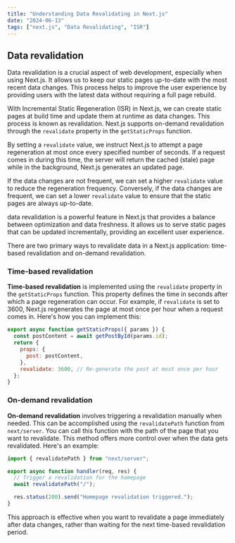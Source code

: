 ```yaml
---
title: "Understanding Data Revalidating in Next.js"
date: "2024-06-13"
tags: ["next.js", "Data Revalidating", "ISR"]
---
```


## Data revalidation

Data revalidation is a crucial aspect of web development, especially when using Next.js. It allows us to keep our static pages up-to-date with the most recent data changes. This process helps to improve the user experience by providing users with the latest data without requiring a full page rebuild.

With Incremental Static Regeneration (ISR) in Next.js, we can create static pages at build time and update them at runtime as data changes. This process is known as revalidation. Next.js supports on-demand revalidation through the `revalidate` property in the `getStaticProps` function.

By setting a `revalidate` value, we instruct Next.js to attempt a page regeneration at most once every specified number of seconds. If a request comes in during this time, the server will return the cached (stale) page while in the background, Next.js generates an updated page.

If the data changes are not frequent, we can set a higher `revalidate` value to reduce the regeneration frequency. Conversely, if the data changes are frequent, we can set a lower `revalidate` value to ensure that the static pages are always up-to-date.

data revalidation is a powerful feature in Next.js that provides a balance between optimization and data freshness. It allows us to serve static pages that can be updated incrementally, providing an excellent user experience.

There are two primary ways to revalidate data in a Next.js application: time-based revalidation and on-demand revalidation.

### Time-based revalidation

**Time-based revalidation** is implemented using the `revalidate` property in the `getStaticProps` function. This property defines the time in seconds after which a page regeneration can occur. For example, if `revalidate` is set to 3600, Next.js regenerates the page at most once per hour when a request comes in. Here's how you can implement this:

```jsx
export async function getStaticProps({ params }) {
  const postContent = await getPostById(params.id);
  return {
    props: {
      post: postContent,
    },
    revalidate: 3600, // Re-generate the post at most once per hour
  };
}
```

### On-demand revalidation

**On-demand revalidation** involves triggering a revalidation manually when needed. This can be accomplished using the `revalidatePath` function from `next/server`. You can call this function with the path of the page that you want to revalidate. This method offers more control over when the data gets revalidated. Here's an example:

```jsx
import { revalidatePath } from "next/server";

export async function handler(req, res) {
  // Trigger a revalidation for the homepage
  await revalidatePath("/");

  res.status(200).send("Homepage revalidation triggered.");
}
```

This approach is effective when you want to revalidate a page immediately after data changes, rather than waiting for the next time-based revalidation period.
